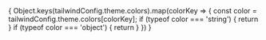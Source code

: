 
<Meta title="Style Guide/Color" />


<ColorPalette>
{
 Object.keys(tailwindConfig.theme.colors).map(colorKey => {
  const color = tailwindConfig.theme.colors[colorKey];
  if (typeof color === 'string') {
    return <ColorItem title={color} subtitle={colorKey} colors={{ [colorKey]: color }} />
  } 
  if (typeof color === 'object') {
    return <ColorItem title={colorKey} subtitle={colorKey} colors={color} />
  }
 }) 
}
 
</ColorPalette>